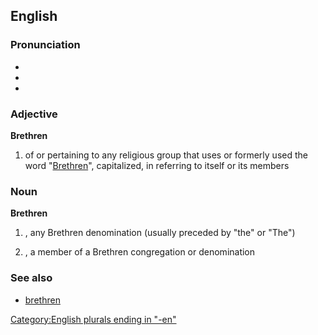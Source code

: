 ==English==

===Pronunciation===
*{{IPA|/ˈbrɛθrən/}}
*{{SAMPA|/'brETr@n/}}
*{{audio|en-us-brethren.ogg|Audio (US)}}

===Adjective===
'''Brethren'''

# of or pertaining to any religious group that uses or formerly used the word "[[brethren|Brethren]]", capitalized, in referring to itself or its members

===Noun===
'''Brethren'''

# {{pl.}}, {{informal}} any Brethren denomination (usually preceded by "the" or "The")
# {{s}}, a member of a Brethren congregation or denomination

===See also===
*[[brethren]]

[[Category:English plurals ending in "-en"]]

<!-- Who knows if this sense translates the same as [[brethern]]??
[[af:brethren]]
[[et:brethren]]
[[fr:brethren]]
[[hu:brethren]]
[[fi:brethren]]
[[te:brethren]]
[[vi:brethren]]
[[zh:brethren]]
-->